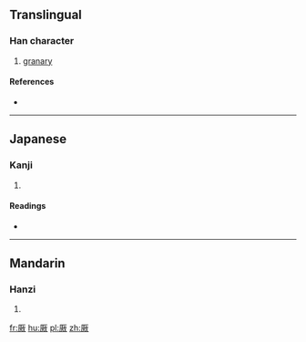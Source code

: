 ==Translingual==

===Han character===
{{Han char|rn=27|rad=厂|as=11|sn=13|four=|canj=一土尸大 (MGSK), 一手尸大 (MQSK)|ids=⿸厂敖}}

# [[granary]]

====References====
* {{Han ref|kx=0162.400|dkj=03008|dj=0370.190|hdz=10077.020|uh=53AB|ud=21419}}

----

==Japanese==

===Kanji===
{{ja-kanji|grade=|rs=厂11}}

# {{defn|lang=ja|sort=厂11}}

====Readings====
* {{ja-readings|on=[[ごう]] (gō)|kun=[[くら]] (kura)}}

----

==Mandarin==

===Hanzi===
{{cmn-hanzi|pin=[[áo]] ([[ao2]]), [[yā]] ([[ya1]]), [[yān]] ([[yan1]])|wg=ao<sup>2</sup>, ya<sup>1</sup>, yen<sup>1</sup>}}

# {{defn|lang=cmn|sort=厂11}}

[[fr:厫]]
[[hu:厫]]
[[pl:厫]]
[[zh:厫]]